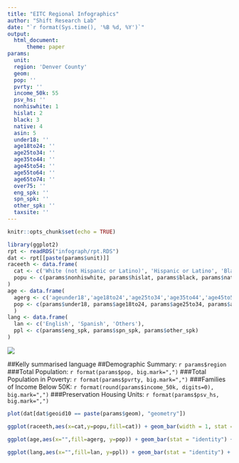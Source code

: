 ---
title: "EITC Regional Infographics"
author: "Shift Research Lab"
date: "`r format(Sys.time(), '%B %d, %Y')`"
output:
  html_document:
      theme: paper
params:
  unit: 
  region: 'Denver County'
  geom: 
  pop: ''
  pvrty: ''
  income_50k: 55
  psv_hs: ''
  nonhiswhite: 1
  hislat: 2
  black: 3
  native: 4
  asin: 5
  under18: ''
  age18to24: ''
  age25to34: ''
  age35to44: ''
  age45to54: ''
  age55to64: ''
  age65to74: ''
  over75: ''
  eng_spk: ''
  spn_spk: ''
  other_spk: ''
  taxsite: ''
---

```{r setup, include=FALSE}
knitr::opts_chunk$set(echo = TRUE)
```

```{r dependency, include=FALSE, results='hide', message=FALSE, warning=FALSE}
library(ggplot2)
rpt <- readRDS("infograph/rpt.RDS")
dat <- rpt[[paste(params$unit)]]
raceeth <- data.frame(
  cat <- c('White (not Hispanic or Latino)', 'Hispanic or Latino', 'Black or African American', 'AMERICAN INDIAN AND ALASKA NATIVE', 'Asian and Pacific Islander'),
  popu <- c(params$nonhiswhite, params$hislat, params$black, params$native, params$asin)
)
age <- data.frame(
  agerg <- c('ageunder18','age18to24','age25to34','age35to44','age45to54','age55to64','age65to74','ageover75'),
  pop <- c(params$under18, params$age18to24, params$age25to34, params$age35to44, params$age45to54, params$age55to64, params$age65to74, params$over75)
  )
lang <- data.frame(
  lan <- c('English', 'Spanish', 'Others'),
  ppl <- c(params$eng_spk, params$spn_spk, params$other_spk)
)
```

![](infograph/logo.png)

##Kelly summarised language
##Demographic Summary: `r params$region`
###Total Population: `r format(params$pop, big.mark=",")`
###Total Population in Poverty: `r format(params$pvrty, big.mark=",")`
###Families of Income Below 50K: `r format(round(params$income_50k, digits=0), big.mark=",")`
###Preservation Housing Units: `r format(params$psv_hs, big.mark=",")`
```{r geom, echo=FALSE}
plot(dat[dat$geoid10 == paste(params$geom), "geometry"])
```
<div class = "fluid-row">
  <div class = "col-md-4">
```{r race_ethnicity, echo=FALSE}
ggplot(raceeth,aes(x=cat,y=popu,fill=cat)) + geom_bar(width = 1, stat = "identity")
```
  </div>
  <div class = "col-md-4">
```{r age, echo=FALSE}
ggplot(age,aes(x="",fill=agerg, y=pop)) + geom_bar(stat = "identity") + coord_polar("y")
```
  </div>
  <div class = "col-md-4">
```{r language, echo=FALSE}
ggplot(lang,aes(x="",fill=lan, y=ppl)) + geom_bar(stat = "identity") + coord_polar("y")
```
  </div>
</div>



